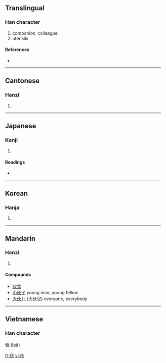 {{also|夥}}
==Translingual==

===Han character===
{{Han char|rn=9|rad=人|as=04|sn=6|four=2928<sub>0</sub>|canj=人火 (OF)}}

# companion, colleague
# utensils

====References====
* {{Han ref|kx=0096.121|dkj=00457|dj=0204.090|hdz=10126.030|uh=4F19|ud=20249|bh=A5EB|bd=42475}}

----

==Cantonese==

===Hanzi===
{{yue-hanzi|jyut=|y=fo2}}

# {{defn|Cantonese}}

----

==Japanese==

===Kanji===
{{ja-kanji|grade=|rs=人04}}

# {{defn|Japanese}}

====Readings====
* {{ja-readings|on=[[か]] (ka)|kun=[[ひ]] (hi), [[ほ]] (ho)}}

----

==Korean==

===Hanja===
{{ko-hanja|hangeul=화|rv=hwa|mr=hwa}}

# {{defn|Korean}}

----

==Mandarin==

===Hanzi===
{{cmn-hanzi|pin=[[huǒ]] ([[huo3]])|wg=huo<sup>3</sup>}}

# {{defn|Mandarin}}

====Compounds====
*[[伙食]]
*[[小伙子]] young man, young fellow
*[[大伙儿]] (大伙兒) everyone, everybody

----

==Vietnamese==
===Han character===
'''伙''' ([[loã]])

[[fr:伙]]
[[vi:伙]]